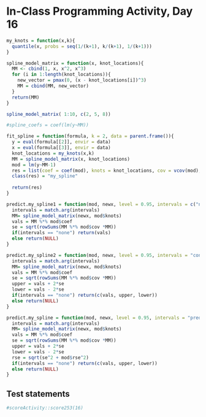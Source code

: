 # In-Class Programming Activity, Day 16

```r
my_knots = function(x,k){
  quantile(x, probs = seq(1/(k+1), k/(k+1), 1/(k+1)))
}
```


```r
spline_model_matrix = function(x, knot_locations){
  MM <- cbind(1, x, x^2, x^3)
  for (i in 1:length(knot_locations)){
    new_vector = pmax(0, (x - knot_locations[i])^3)
    MM = cbind(MM, new_vector)
  }
  return(MM)
}

spline_model_matrix( 1:10, c(2, 5, 8))
```

```r
#spline_coefs = coef(lm(y~MM))
```


```r
fit_spline = function(formula, k = 2, data = parent.frame()){
  y = eval(formula[[2]], envir = data)
  x = eval(formula[[3]], envir = data)
  knot_locations = my_knots(x,k)
  MM = spline_model_matrix(x, knot_locations)
  mod = lm(y~MM-1)
  res = list(coef = coef(mod), knots = knot_locations, cov = vcov(mod), rse = sd(resid(mod)))
  class(res) = "my_spline"
  
  return(res)
}
```

```r
predict.my_spline1 = function(mod, newx, level = 0.95, intervals = c("none", "confidence", "prediction")){
  intervals = match.arg(intervals)
  MM= spline_model_matrix(newx, mod$knots)
  vals = MM %*% mod$coef
  se = sqrt(rowSums(MM %*% mod$cov *MM))
  if(intervals == "none") return(vals)
  else return(NULL)
}
```

```r
predict.my_spline2 = function(mod, newx, level = 0.95, intervals = "confidence"){
  intervals = match.arg(intervals)
  MM= spline_model_matrix(newx, mod$knots)
  vals = MM %*% mod$coef
  se = sqrt(rowSums(MM %*% mod$cov *MM))
  upper = vals + 2*se
  lower = vals - 2*se
  if(intervals == "none") return(c(vals, upper, lower))
  else return(NULL)
}
```

```r
predict.my_spline = function(mod, newx, level = 0.95, intervals = "prediction"){
  intervals = match.arg(intervals)
  MM= spline_model_matrix(newx, mod$knots)
  vals = MM %*% mod$coef
  se = sqrt(rowSums(MM %*% mod$cov *MM))
  upper = vals + 2*se
  lower = vals - 2*se
  rse = sqrt(se^2 + mod$rse^2)
  if(intervals == "none") return(c(vals, upper, lower))
  else return(NULL)
}
```


## Test statements

```r
#scoreActivity::score253(16)
```